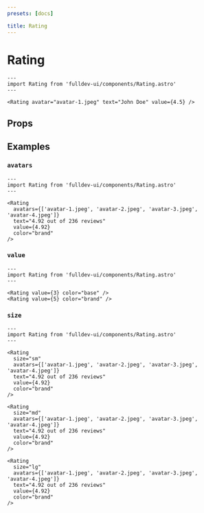 ```yaml
---
presets: [docs]

title: Rating
---
```


# Rating


```astro live
---
import Rating from 'fulldev-ui/components/Rating.astro'
---

<Rating avatar="avatar-1.jpeg" text="John Doe" value={4.5} />
```

## Props

<PropsTable />

## Examples

### `avatars`

```astro live
---
import Rating from 'fulldev-ui/components/Rating.astro'
---

<Rating
  avatars={['avatar-1.jpeg', 'avatar-2.jpeg', 'avatar-3.jpeg', 'avatar-4.jpeg']}
  text="4.92 out of 236 reviews"
  value={4.92}
  color="brand"
/>
```

### `value`

```astro live
---
import Rating from 'fulldev-ui/components/Rating.astro'
---

<Rating value={3} color="base" />
<Rating value={5} color="brand" />
```

### `size`

```astro live
---
import Rating from 'fulldev-ui/components/Rating.astro'
---

<Rating
  size="sm"
  avatars={['avatar-1.jpeg', 'avatar-2.jpeg', 'avatar-3.jpeg', 'avatar-4.jpeg']}
  text="4.92 out of 236 reviews"
  value={4.92}
  color="brand"
/>

<Rating
  size="md"
  avatars={['avatar-1.jpeg', 'avatar-2.jpeg', 'avatar-3.jpeg', 'avatar-4.jpeg']}
  text="4.92 out of 236 reviews"
  value={4.92}
  color="brand"
/>

<Rating
  size="lg"
  avatars={['avatar-1.jpeg', 'avatar-2.jpeg', 'avatar-3.jpeg', 'avatar-4.jpeg']}
  text="4.92 out of 236 reviews"
  value={4.92}
  color="brand"
/>
```
